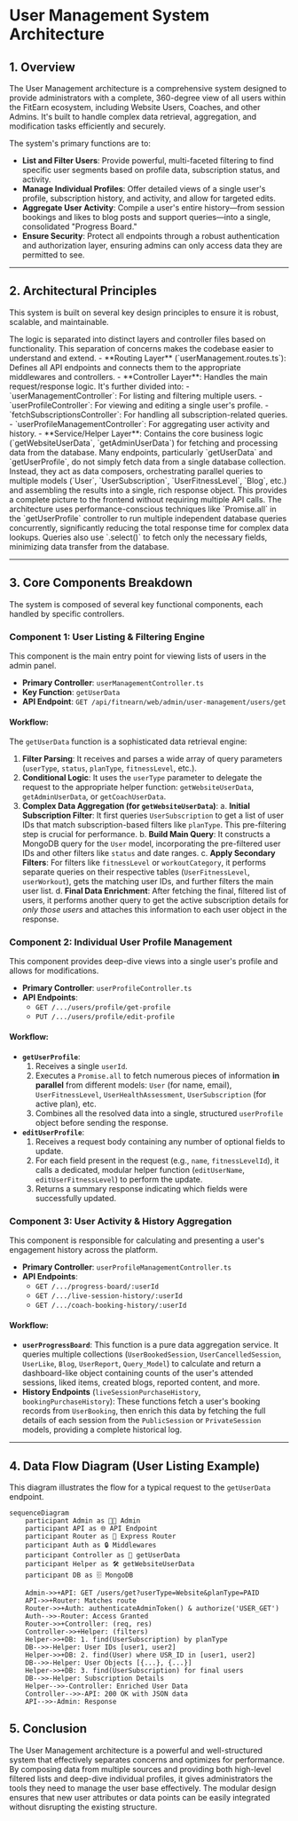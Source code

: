 # User Management System Architecture

## 1. Overview

The User Management architecture is a comprehensive system designed to provide administrators with a complete, 360-degree view of all users within the FitEarn ecosystem, including Website Users, Coaches, and other Admins. It's built to handle complex data retrieval, aggregation, and modification tasks efficiently and securely.

The system's primary functions are to:
-   **List and Filter Users**: Provide powerful, multi-faceted filtering to find specific user segments based on profile data, subscription status, and activity.
-   **Manage Individual Profiles**: Offer detailed views of a single user's profile, subscription history, and activity, and allow for targeted edits.
-   **Aggregate User Activity**: Compile a user's entire history—from session bookings and likes to blog posts and support queries—into a single, consolidated "Progress Board."
-   **Ensure Security**: Protect all endpoints through a robust authentication and authorization layer, ensuring admins can only access data they are permitted to see.

---

## 2. Architectural Principles

This system is built on several key design principles to ensure it is robust, scalable, and maintainable.

<Card title="Modular & Layered Design" icon="layer-group">
  The logic is separated into distinct layers and controller files based on functionality. This separation of concerns makes the codebase easier to understand and extend.
  - **Routing Layer** (`userManagement.routes.ts`): Defines all API endpoints and connects them to the appropriate middlewares and controllers.
  - **Controller Layer**: Handles the main request/response logic. It's further divided into:
    - `userManagementController`: For listing and filtering multiple users.
    - `userProfileController`: For viewing and editing a single user's profile.
    - `fetchSubscriptionsController`: For handling all subscription-related queries.
    - `userProfileManagementController`: For aggregating user activity and history.
  - **Service/Helper Layer**: Contains the core business logic (`getWebsiteUserData`, `getAdminUserData`) for fetching and processing data from the database.
</Card>

<Card title="Data Aggregation & Composition" icon="database">
  Many endpoints, particularly `getUserData` and `getUserProfile`, do not simply fetch data from a single database collection. Instead, they act as data composers, orchestrating parallel queries to multiple models (`User`, `UserSubscription`, `UserFitnessLevel`, `Blog`, etc.) and assembling the results into a single, rich response object. This provides a complete picture to the frontend without requiring multiple API calls.
</Card>

<Card title="Performance Optimization" icon="gauge-high">
  The architecture uses performance-conscious techniques like `Promise.all` in the `getUserProfile` controller to run multiple independent database queries concurrently, significantly reducing the total response time for complex data lookups. Queries also use `.select()` to fetch only the necessary fields, minimizing data transfer from the database.
</Card>

---

## 3. Core Components Breakdown

The system is composed of several key functional components, each handled by specific controllers.

### Component 1: User Listing & Filtering Engine
This component is the main entry point for viewing lists of users in the admin panel.

-   **Primary Controller**: `userManagementController.ts`
-   **Key Function**: `getUserData`
-   **API Endpoint**: `GET /api/fitnearn/web/admin/user-management/users/get`

#### Workflow:
The `getUserData` function is a sophisticated data retrieval engine:
1.  **Filter Parsing**: It receives and parses a wide array of query parameters (`userType`, `status`, `planType`, `fitnessLevel`, etc.).
2.  **Conditional Logic**: It uses the `userType` parameter to delegate the request to the appropriate helper function: `getWebsiteUserData`, `getAdminUserData`, or `getCoachUserData`.
3.  **Complex Data Aggregation (for `getWebsiteUserData`)**:
    a. **Initial Subscription Filter**: It first queries `UserSubscription` to get a list of user IDs that match subscription-based filters like `planType`. This pre-filtering step is crucial for performance.
    b. **Build Main Query**: It constructs a MongoDB query for the `User` model, incorporating the pre-filtered user IDs and other filters like `status` and date ranges.
    c. **Apply Secondary Filters**: For filters like `fitnessLevel` or `workoutCategory`, it performs separate queries on their respective tables (`UserFitnessLevel`, `userWorkout`), gets the matching user IDs, and further filters the main user list.
    d. **Final Data Enrichment**: After fetching the final, filtered list of users, it performs another query to get the active subscription details for *only those users* and attaches this information to each user object in the response.

### Component 2: Individual User Profile Management
This component provides deep-dive views into a single user's profile and allows for modifications.

-   **Primary Controller**: `userProfileController.ts`
-   **API Endpoints**:
    -   `GET /.../users/profile/get-profile`
    -   `PUT /.../users/profile/edit-profile`

#### Workflow:
-   **`getUserProfile`**:
    1.  Receives a single `userId`.
    2.  Executes a `Promise.all` to fetch numerous pieces of information **in parallel** from different models: `User` (for name, email), `UserFitnessLevel`, `UserHealthAssessment`, `UserSubscription` (for active plan), etc.
    3.  Combines all the resolved data into a single, structured `userProfile` object before sending the response.
-   **`editUserProfile`**:
    1.  Receives a request body containing any number of optional fields to update.
    2.  For each field present in the request (e.g., `name`, `fitnessLevelId`), it calls a dedicated, modular helper function (`editUserName`, `editUserFitnessLevel`) to perform the update.
    3.  Returns a summary response indicating which fields were successfully updated.

### Component 3: User Activity & History Aggregation
This component is responsible for calculating and presenting a user's engagement history across the platform.

-   **Primary Controller**: `userProfileManagementController.ts`
-   **API Endpoints**:
    -   `GET /.../progress-board/:userId`
    -   `GET /.../live-session-history/:userId`
    -   `GET /.../coach-booking-history/:userId`

#### Workflow:
-   **`userProgressBoard`**: This function is a pure data aggregation service. It queries multiple collections (`UserBookedSession`, `UserCancelledSession`, `UserLike`, `Blog`, `UserReport`, `Query_Model`) to calculate and return a dashboard-like object containing counts of the user's attended sessions, liked items, created blogs, reported content, and more.
-   **History Endpoints** (`liveSessionPurchaseHistory`, `bookingPurchaseHistory`): These functions fetch a user's booking records from `UserBooking`, then enrich this data by fetching the full details of each session from the `PublicSession` or `PrivateSession` models, providing a complete historical log.

---

## 4. Data Flow Diagram (User Listing Example)

This diagram illustrates the flow for a typical request to the `getUserData` endpoint.

```mermaid
sequenceDiagram
    participant Admin as 👩‍💻 Admin
    participant API as 🌐 API Endpoint
    participant Router as 🚦 Express Router
    participant Auth as 🔒 Middlewares
    participant Controller as 🤖 getUserData
    participant Helper as 🛠️ getWebsiteUserData
    participant DB as 🗄️ MongoDB

    Admin->>+API: GET /users/get?userType=Website&planType=PAID
    API->>+Router: Matches route
    Router->>+Auth: authenticateAdminToken() & authorize('USER_GET')
    Auth-->>-Router: Access Granted
    Router->>+Controller: (req, res)
    Controller->>+Helper: (filters)
    Helper->>+DB: 1. find(UserSubscription) by planType
    DB-->>-Helper: User IDs [user1, user2]
    Helper->>+DB: 2. find(User) where USR_ID in [user1, user2]
    DB-->>-Helper: User Objects [{...}, {...}]
    Helper->>+DB: 3. find(UserSubscription) for final users
    DB-->>-Helper: Subscription Details
    Helper-->>-Controller: Enriched User Data
    Controller-->>-API: 200 OK with JSON data
    API-->>-Admin: Response
```

## 5. Conclusion

The User Management architecture is a powerful and well-structured system that effectively separates concerns and optimizes for performance. By composing data from multiple sources and providing both high-level filtered lists and deep-dive individual profiles, it gives administrators the tools they need to manage the user base effectively. The modular design ensures that new user attributes or data points can be easily integrated without disrupting the existing structure.
